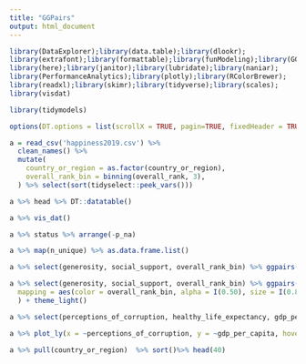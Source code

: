 ---
title: "GGPairs"
output: html_document
---

```{r include=FALSE}
library(DataExplorer);library(data.table);library(dlookr);
library(extrafont);library(formattable);library(funModeling);library(GGally);
library(here);library(janitor);library(lubridate);library(naniar);
library(PerformanceAnalytics);library(plotly);library(RColorBrewer);
library(readxl);library(skimr);library(tidyverse);library(scales);
library(visdat)

library(tidymodels)
```

```{r}
options(DT.options = list(scrollX = TRUE, pagin=TRUE, fixedHeader = TRUE, searchHighlight = TRUE))
```


```{r}
a = read_csv('happiness2019.csv') %>% 
  clean_names() %>% 
  mutate(
    country_or_region = as.factor(country_or_region),
    overall_rank_bin = binning(overall_rank, 3),
  ) %>% select(sort(tidyselect::peek_vars()))

a %>% head %>% DT::datatable()
```

```{r}
a %>% vis_dat()
```
```{r}
a %>% status %>% arrange(-p_na)
```

```{r}
a %>% map(n_unique) %>% as.data.frame.list()
```

```{r}
a %>% select(generosity, social_support, overall_rank_bin) %>% ggpairs(mapping = aes(color = overall_rank_bin, alpha = I(0.50)))
```

```{r}
a %>% select(generosity, social_support, overall_rank_bin) %>% ggpairs(
  mapping = aes(color = overall_rank_bin, alpha = I(0.50), size = I(0.8))
  ) + theme_light()
```


```{r}
a %>% select(perceptions_of_corruption, healthy_life_expectancy, gdp_per_capita) %>% ggpairs(columnLabels = c('汚職','平均寿命','国内総生産'))
```

```{r}
a %>% plot_ly(x = ~perceptions_of_corruption, y = ~gdp_per_capita, hoverinfo = 'text', text = ~country_or_region)
```

```{r}
a %>% pull(country_or_region)  %>% sort()%>% head(40)
```










